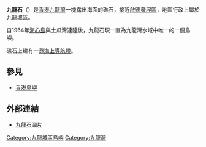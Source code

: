{{unreferenced|time=2013-01-28T00:00:00+00:00}}
{{coord|22|18|59.16|N|114|11|55.92|E|type:landmark|display=title}}
{{Infobox Islands
|name = 九龍石
|image name = File:Kowloonrock.jpg
|image caption = 九龍石
|location = [[香港|香港]]中部
|area = {{Convert|0.00012|sqkm|acre|lk=on}}
|highest mount = 九龍石
|elevation=
|Country heading = 地域
|country = {{HKG}}
|country admin divisions title = 分區
|country admin divisions = [[九龍城區|九龍城區]]
}}
'''九龍石'''（{{lang-en|Kowloon Rock}}）是[[香港|香港]][[九龍灣|九龍灣]]一塊露出海面的礁石，接近[[啟德|啟德發展區]]，地區行政上屬於[[九龍城區|九龍城區]]。

自1964年[[海心島|海心島]]與土瓜灣連陸後，九龍石現一直為九龍灣水域中唯一的一個島嶼。

礁石上建有一盞[[海上導航燈|海上導航燈]]。

==參見==
*[[香港島嶼|香港島嶼]]
==外部連結==
*[http://www.hk-place.com/pic.php?src=p138011 九龍石圖片] {{Wayback|url=http://www.hk-place.com/pic.php?src=p138011 |date=20200926212941 }}
{{香港島嶼}}

[[Category:九龍城區島嶼|Category:九龍城區島嶼]]
[[Category:九龍灣|Category:九龍灣]]